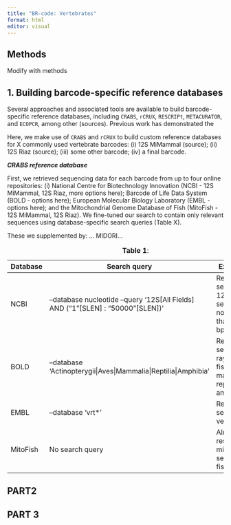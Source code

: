 ```yaml
---
title: "BR-code: Vertebrates"
format: html
editor: visual
---
```


::: {.content-visible when-format="html"}
# Methods
:::

Modify with methods

## 1. Building barcode-specific reference databases

Several approaches and associated tools are available to build barcode-specific reference databases, including `CRABS`, `rCRUX`, `RESCRIPt`, `METACURATOR`, and `ECOPCR`, among other (sources). Previous work has demonstrated the

Here, we make use of `CRABS` and `rCRUX` to build custom reference databases for X commonly used vertebrate barcodes: (i) 12S MiMammal (source); (ii) 12S Riaz (source); (iii) some other barcode; (iv) a final barcode.

***CRABS reference database***

First, we retrieved sequencing data for each barcode from up to four online repositories: (i) National Centre for Biotechnology Innovation (NCBI - 12S MiMammal, 12S Riaz, more options here); Barcode of Life Data System (BOLD - options here); European Molecular Biology Laboratory (EMBL - options here); and the Mitochondrial Genome Database of Fish (MitoFish - 12S MiMammal, 12S Riaz). We fine-tuned our search to contain only relevant sequences using database-specific search queries (Table X).

These we supplemented by: ... MIDORI...

| Database | Search query                                                                          | Explanation                                                                       |
|--------------|------------------------------|-----------------------------|
| NCBI     | --database nucleotide --query '12S\[All Fields\] AND ("1"\[SLEN\] : "50000"\[SLEN\])' | Restricts the search to 12S sequences no longer than 50,000 bp.                   |
| BOLD     | --database 'Actinopterygii\|Aves\|Mammalia\|Reptilia\|Amphibia'                       | Restricts the search to ray-finned fish, birds, mammals, reptiles and amphibians. |
| EMBL     | --database 'vrt\*'                                                                    | Restricts the search to vertebrates.                                              |
| MitoFish | No search query                                                                       | Already restricted to mitochondrial sequences of fish species.                    |

: **Table 1**:

## PART2

## PART 3
